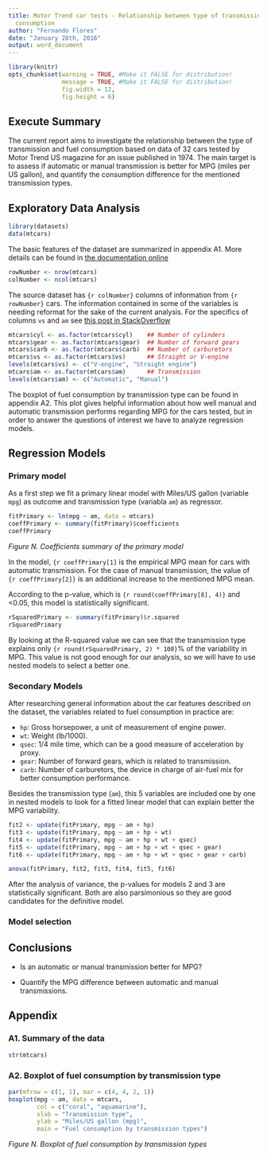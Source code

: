 ```yaml
---
title: Motor Trend car tests - Relationship between type of transmission and fuel
  consumption
author: "Fernando Flores"
date: "January 28th, 2016"
output: word_document
---
```


```r
library(knitr)
opts_chunk$set(warning = TRUE, #Make it FALSE for distribution!
               message = TRUE, #Make it FALSE for distribution!
               fig.width = 12,
               fig.height = 6)
```


## Execute Summary

The current report aims to investigate the relationship between the type of transmission and fuel consumption based on data of 32 cars tested by Motor Trend US magazine for an issue published in 1974. The main target is to assess if automatic or manual transmission is better for MPG (miles per US gallon), and quantify the consumption difference for the mentioned transmission types.


## Exploratory Data Analysis

```r
library(datasets)
data(mtcars)
```

The basic features of the dataset are summarized in appendix A1. More details can be found in [the documentation online](https://stat.ethz.ch/R-manual/R-devel/library/datasets/html/mtcars.html)

```r
rowNumber <- nrow(mtcars)
colNumber <- ncol(mtcars)
```

The source dataset has `{r colNumber}` columns of information from `{r rowNumber}` cars. The information contained in some of the variables is needing reformat for the sake of the current analysis. For the specifics of columns `vs` and `am` see [this post in StackOverflow](http://stackoverflow.com/questions/18617174/r-mtcars-dataset-meaning-of-vs-variable)

```r
mtcars$cyl <- as.factor(mtcars$cyl)    ## Number of cylinders
mtcars$gear <- as.factor(mtcars$gear)  ## Number of forward gears
mtcars$carb <- as.factor(mtcars$carb)  ## Number of carburetors
mtcars$vs <- as.factor(mtcars$vs)      ## Straight or V-engine
levels(mtcars$vs) <- c("V-engine", "Straight engine")
mtcars$am <- as.factor(mtcars$am)      ## Transmission
levels(mtcars$am) <- c("Automatic", "Manual")
```

The boxplot of fuel consumption by transmission type can be found in appendix A2. This plot gives helpful information about how well manual and automatic transmission performs regarding MPG for the cars tested, but in order to answer the questions of interest we have to analyze regression models.


## Regression Models

### Primary model

As a first step we fit a primary linear model with Miles/US gallon (variable `mpg`) as outcome and transmission type (variabla `am`) as regressor.

```r
fitPrimary <- lm(mpg ~ am, data = mtcars)
coeffPrimary <- summary(fitPrimary)$coefficients
coeffPrimary
```

*Figure N. Coefficients summary of the primary model*

In the model, `{r coeffPrimary[1]` is the empirical MPG mean for cars with automatic transmission. For the case of manual transmission, the value of `{r coeffPrimary[2]}` is an additional increase to the mentioned MPG mean.

According to the p-value, which is `{r round(coeffPrimary[8], 4)}` and <0.05, this model is statistically significant.

```r
rSquaredPrimary <- summary(fitPrimary)$r.squared
rSquaredPrimary
```

By looking at the R-squared value we can see that the transmission type explains only `{r round(rSquaredPrimary, 2) * 100}`% of the variability in MPG. This value is not good enough for our analysis, so we will have to use nested models to select a better one.


### Secondary Models

After researching general information about the car features described on the dataset, the variables related to fuel consumption in practice are:

- `hp`: Gross horsepower, a unit of measurement of engine power.
- `wt`: Weight (lb/1000).
- `qsec`: 1/4 mile time, which can be a good measure of acceleration by proxy.
- `gear`: Number of forward gears, which is related to transmission.
- `carb`: Number of carburetors, the device in charge of air-fuel mix for better consumption performance.

Besides the transmission type (`am`), this 5 variables are included one by one in nested models to look for a fitted linear model that can explain better the MPG variability.

```r
fit2 <- update(fitPrimary, mpg ~ am + hp)
fit3 <- update(fitPrimary, mpg ~ am + hp + wt)
fit4 <- update(fitPrimary, mpg ~ am + hp + wt + qsec)
fit5 <- update(fitPrimary, mpg ~ am + hp + wt + qsec + gear)
fit6 <- update(fitPrimary, mpg ~ am + hp + wt + qsec + gear + carb)

anova(fitPrimary, fit2, fit3, fit4, fit5, fit6)
```

After the analysis of variance, the p-values for models 2 and 3 are statistically significant. Both are also parsimonious so they are good candidates for the definitive model.


### Model selection


## Conclusions

- Is an automatic or manual transmission better for MPG?

- Quantify the MPG difference between automatic and manual transmissions.



## Appendix

### A1. Summary of the data

```r
str(mtcars)
```


### A2. Boxplot of fuel consumption by transmission type

```r
par(mfrow = c(1, 1), mar = c(4, 4, 2, 1))
boxplot(mpg ~ am, data = mtcars,
        col = c("coral", "aquamarine"),
        xlab = "Transmission type",
        ylab = "Miles/US gallon (mpg)",
        main = "Fuel consumption by transmission types")
```

*Figure N. Boxplot of fuel consumption by transmission types*

